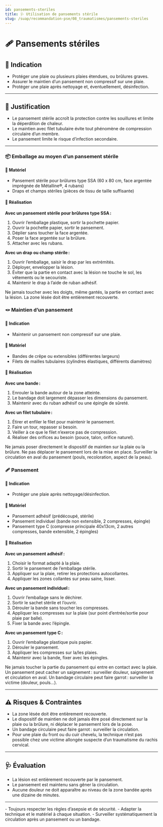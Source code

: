 ---
id: pansements-steriles
title: 🩺 Utilisation de pansements stérile
slug: /suap/recommandation-pse/08_traumatismes/pansements-steriles
---


# 🩹 Pansements stériles

## 🎯 Indication

- Protéger une plaie ou plusieurs plaies étendues, ou brûlures graves.
- Assurer le maintien d’un pansement non compressif sur une plaie.
- Protéger une plaie après nettoyage et, éventuellement, désinfection.

---

## 📝 Justification

- Le pansement stérile accroît la protection contre les souillures et limite la déperdition de chaleur.
- Le maintien avec filet tubulaire évite tout phénomène de compression circulaire d’un membre.
- Le pansement limite le risque d’infection secondaire.

---

<Tabs>
  <TabItem value="emballage" label="📦 Emballage au moyen d’un pansement stérile">

### 📦 Emballage au moyen d’un pansement stérile

#### 🧰 Matériel

- Pansement stérile pour brûlures type SSA (60 x 80 cm, face argentée imprégnée de Métalline®, 4 rubans)
- Draps et champs stériles (pièces de tissu de taille suffisante)

#### 🔄 Réalisation

**Avec un pansement stérile pour brûlures type SSA :**
1. Ouvrir l’emballage plastique, sortir la pochette papier.
2. Ouvrir la pochette papier, sortir le pansement.
3. Déplier sans toucher la face argentée.
4. Poser la face argentée sur la brûlure.
5. Attacher avec les rubans.

**Avec un drap ou champ stérile :**
1. Ouvrir l’emballage, saisir le drap par les extrémités.
2. Déployer, envelopper la lésion.
3. Éviter que la partie en contact avec la lésion ne touche le sol, les vêtements ou le secouriste.
4. Maintenir le drap à l’aide de ruban adhésif.

<Admonition type="caution">
Ne jamais toucher avec les doigts, même gantés, la partie en contact avec la lésion.
La zone lésée doit être entièrement recouverte.
</Admonition>

  </TabItem>
  <TabItem value="maintien" label="🪢 Maintien d’un pansement">

### 🪢 Maintien d’un pansement

#### 🎯 Indication

- Maintenir un pansement non compressif sur une plaie.

#### 🧰 Matériel

- Bandes de crêpe ou extensibles (différentes largeurs)
- Filets de mailles tubulaires (cylindres élastiques, différents diamètres)

#### 🔄 Réalisation

**Avec une bande :**
1. Enrouler la bande autour de la zone atteinte.
2. Le bandage doit largement dépasser les dimensions du pansement.
3. Maintenir avec du ruban adhésif ou une épingle de sûreté.

**Avec un filet tubulaire :**
1. Étirer et enfiler le filet pour maintenir le pansement.
2. Faire un tour, repasser si besoin.
3. Veiller à ce que le filet n’exerce pas de compression.
4. Réaliser des orifices au besoin (pouce, talon, orifice naturel).

<Admonition type="caution">
Ne jamais poser directement le dispositif de maintien sur la plaie ou la brûlure.
Ne pas déplacer le pansement lors de la mise en place.
Surveiller la circulation en aval du pansement (pouls, recoloration, aspect de la peau).
</Admonition>

  </TabItem>
  <TabItem value="pansement" label="🩹 Pansement">

### 🩹 Pansement

#### 🎯 Indication

- Protéger une plaie après nettoyage/désinfection.

#### 🧰 Matériel

- Pansement adhésif (prédécoupé, stérile)
- Pansement individuel (bande non extensible, 2 compresses, épingle)
- Pansement type C (compresse principale 40x13cm, 2 autres compresses, bande extensible, 2 épingles)

#### 🔄 Réalisation

**Avec un pansement adhésif :**
1. Choisir le format adapté à la plaie.
2. Sortir le pansement de l’emballage stérile.
3. Appliquer sur la plaie, retirer les protections autocollantes.
4. Appliquer les zones collantes sur peau saine, lisser.

**Avec un pansement individuel :**
1. Ouvrir l’emballage sans le déchirer.
2. Sortir le sachet stérile et l’ouvrir.
3. Dérouler la bande sans toucher les compresses.
4. Appliquer les compresses sur la plaie (sur point d’entrée/sortie pour plaie par balle).
5. Fixer la bande avec l’épingle.

**Avec un pansement type C :**
1. Ouvrir l’emballage plastique puis papier.
2. Dérouler le pansement.
3. Appliquer les compresses sur la/les plaies.
4. Maintenir avec la bande, fixer avec les épingles.

<Admonition type="caution">
Ne jamais toucher la partie du pansement qui entre en contact avec la plaie.
Un pansement peut cacher un saignement : surveiller douleur, saignement et circulation en aval.
Un bandage circulaire peut faire garrot : surveiller la victime (douleur, pouls…).
</Admonition>

  </TabItem>
</Tabs>

---

## ⚠️ Risques & Contraintes

- La zone lésée doit être entièrement recouverte.
- Le dispositif de maintien ne doit jamais être posé directement sur la plaie ou la brûlure, ni déplacer le pansement lors de la pose.
- Un bandage circulaire peut faire garrot : surveiller la circulation.
- Pour une plaie du front ou du cuir chevelu, la technique n’est pas possible chez une victime allongée suspecte d’un traumatisme du rachis cervical.

---

## 🩺 Évaluation

- La lésion est entièrement recouverte par le pansement.
- Le pansement est maintenu sans gêner la circulation.
- Aucune douleur ne doit apparaître au niveau de la zone bandée après une dizaine de minutes.

---

<Admonition type="tip" title="À retenir !">
- Toujours respecter les règles d’asepsie et de sécurité.
- Adapter la technique et le matériel à chaque situation.
- Surveiller systématiquement la circulation après un pansement ou un bandage.
</Admonition>
